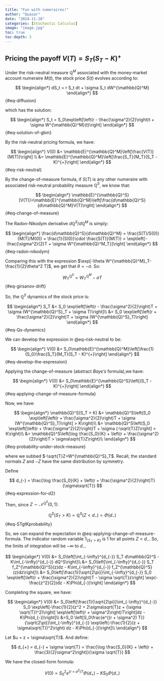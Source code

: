 ```yaml
---
title: "Fun with numeraires!"
author: "Quasar"
date: "2024-11-28"
categories: [Stochastic Calculus]      
image: "image.jpg"
toc: true
toc-depth: 3
---
```


## Pricing the payoff $V(T) = S_T(S_T - K)^{+}$

Under the risk-neutral measure $\mathbb{Q}^M$ associated with the money-market account numeraire $M(t)$, the stock price $S(t)$ evolves according to:

$$
\begin{align*}
dS_t = r S_t dt + \sigma S_t dW^{\mathbb{Q}^M}
\end{align*}
$$ {#eq-diffusion}

which has the solution:

$$
\begin{align*}
S_t = S_0\exp\left[\left(r - \frac{\sigma^2}{2}\right)t + \sigma W^{\mathbb{Q}^M}(t)\right]
\end{align*}
$$ {#eq-solution-of-gbm}

By the risk-neutral pricing formula, we have:

$$
\begin{align*}
V(0) &= \mathbb{E}^{\mathbb{Q}^M}\left[\frac{V(T)}{M(T)}\right] \\
&= \mathbb{E}^{\mathbb{Q}^M}\left[\frac{S_T}{M_T}(S_T - K)^{+}\right]
\end{align*}
$$ {#eq-risk-neutral}

By the change-of-measure formula, if $S(T)$ is any other numeraire with associated risk-neutral probability measure $\mathbb{Q}^S$, we know that:

$$
\begin{align*}
\mathbb{E}^{\mathbb{Q}^S}[V(T)]=\mathbb{E}^{\mathbb{Q}^M}\left[\frac{d\mathbb{Q}^S}{d\mathbb{Q}^M}V(T)\right]
\end{align*}
$$ {#eq-change-of-measure}

The Radon-Nikodym derivative $d\mathbb{Q}^S/d\mathbb{Q}^M$ is simply:

$$
\begin{align*}
\frac{d\mathbb{Q}^S}{d\mathbb{Q}^M} = \frac{S(T)/S(0)}{M(T)/M(0)}  = \frac{1}{S(0)}\cdot \frac{S(T)}{M(T)} = \exp\left[-\frac{\sigma^2}{2}T + \sigma W^{\mathbb{Q}^M_T}]\right]
\end{align*}
$$ {#eq-radon-nikodym}

Comparing this with the expression $\exp[-\theta W^{\mathbb{Q}^M}_T-\frac{1}{2}\theta^2 T]$, we get that $\theta = -\sigma$. So:

$$
W^{\mathbb{Q}^S}_T = W^{\mathbb{Q}^M}_T - \sigma T
$$ {#eq-girsanov-drift}

So, the $\mathbb{Q}^S$ dynamics of the stock price is:

$$
\begin{align*}
S_T &= S_0 \exp\left[\left(r - \frac{\sigma^2}{2}\right)T + \sigma (W^{\mathbb{Q}^S}_T + \sigma T)\right]\\
&=  S_0 \exp\left[\left(r + \frac{\sigma^2}{2}\right)T + \sigma (W^{\mathbb{Q}^S}_T)\right]
\end{align*}
$$ {#eq-Qs-dynamics}

We can develop the expression in @eq-risk-neutral to be:

$$
\begin{align*}
V(0) &= S_0\mathbb{E}^{\mathbb{Q}^M}\left[\frac{1}{S_0}\frac{S_T}{M_T}(S_T - K)^{+}\right]
\end{align*}
$$ {#eq-develop-the-expression}

Applying the change-of-measure (abstract *Baye's* formula),we have:

$$
\begin{align*}
V(0) &= S_0\mathbb{E}^{\mathbb{Q}^S}\left[(S_T - K)^{+}\right]
\end{align*}
$$ {#eq-applying-change-of-measure-formula}

Now, we have:

$$
\begin{align*}
\mathbb{Q}^S(S_T > K) &= \mathbb{Q}^S\left(S_0 \exp\left[\left(r + \frac{\sigma^2}{2}\right)T + \sigma (W^{\mathbb{Q}^S}_T)\right] > K\right)\\
&= \mathbb{Q}^S\left(S_0 \exp\left[\left(r + \frac{\sigma^2}{2}\right)T + \sigma (-\sqrt{T}Z)\right] > K\right)\\
&= \mathbb{Q}^S\left(\log \frac{S_0}{K}  + \left(r + \frac{\sigma^2}{2}\right)T   > \sigma\sqrt{T}Z\right)\\
\end{align*}
$$ {#eq-probability-under-stock-measure}

where we subbed $-\sqrt{T}Z=W^{\mathbb{Q}^S}_T$. Recall, the standard normals $Z$ and $-Z$ have the same distribution by symmetry.

Define 

$$
d_{-} = \frac{\log \frac{S_0}{K}  + \left(r + \frac{\sigma^2}{2}\right)T}{\sigma\sqrt{T}}
$$ {#eq-expression-for-d2}

Then, since $Z \sim \mathcal{N}^{\mathbb{Q}^S}(0,1)$:

$$
\mathbb{Q}^S(S_T > K) = \mathbb{Q}^S(Z < d_{-}) = \Phi(d_{-})
$$ {#eq-STgtKprobability}

So, we can expand the expectation in @eq-applying-change-of-measure-formula. The indicator random variable $1_{\{S_T > K\}}$ is $1$ for all points $Z < d_{-}$. So, the limits of integration will be $-\infty$ to $d_{-}$.

$$
\begin{align*}
V(0) &= S_0\left[\int_{-\infty}^{d_{-}} S_T  d\mathbb{Q}^S - K\int_{-\infty}^{d_{-}} dQ^S\right]\\
&= S_0\left[\int_{-\infty}^{d_{-}} S_T f_Z^{\mathbb{Q}^S}(z)dz - K\int_{-\infty}^{d_{-}} f_Z^{\mathbb{Q}^S}(z)dz\right]\\
&= S_0\left[\frac{1}{\sqrt{2\pi}}\int_{-\infty}^{d_{-}} S_0 \exp\left[\left(r + \frac{\sigma^2}{2}\right)T - \sigma \sqrt{T}z\right] \exp(-\frac{z^2}{2})dz - K\Phi(d_{-})\right]
\end{align*}
$$

Completing the square, we have:

$$
\begin{align*}
V(0) &= S_0\left[\frac{1}{\sqrt{2\pi}}\int_{-\infty}^{d_{-}} S_0 \exp\left[-\frac{1}{2}(z^2 + 2\sigma\sqrt{T}z + (\sigma \sqrt{T})^2)\right] \exp\left[\left(r + \sigma^2\right)T\right]dz - K\Phi(d_{-})\right]\\
&=S_0 \left[S_0\frac{e^{(r + \sigma^2) T}}{\sqrt{2\pi}}\int_{-\infty}^{d_{-}} \exp\left(-\frac{1}{2}(z + \sigma\sqrt{T})^2\right) dz - K\Phi(d_{-})\right]\\
\end{align*}
$$

Let $u = z + \sigma\sqrt{T}$. And define:

$$
d_{+} = d_{-} + \sigma \sqrt{T} = \frac{\log \frac{S_0}{K} + \left(r + \frac{3}{2}\sigma^2\right)}{\sigma \sqrt{T}}
$$

We have the closed-form formula:

$$
V(0) = S_0^2 e^{(r+\sigma^2)T} \Phi(d_{+}) - KS_0 \Phi(d_{-})
$$


